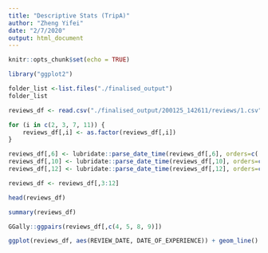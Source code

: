 ```yaml
---
title: "Descriptive Stats (TripA)"
author: "Zheng Yifei"
date: "2/7/2020"
output: html_document
---
```


```r
knitr::opts_chunk$set(echo = TRUE)
```

```r
library("ggplot2")
```

```r
folder_list <-list.files("./finalised_output")
folder_list
```

```r
reviews_df <- read.csv("./finalised_output/200125_142611/reviews/1.csv", as.is = TRUE)

for (i in c(2, 3, 7, 11)) {
    reviews_df[,i] <- as.factor(reviews_df[,i])
}

reviews_df[,6] <- lubridate::parse_date_time(reviews_df[,6], orders=c('dmy'))
reviews_df[,10] <- lubridate::parse_date_time(reviews_df[,10], orders=c('my'))
reviews_df[,12] <- lubridate::parse_date_time(reviews_df[,12], orders=c('ymdHMS'))

reviews_df <- reviews_df[,3:12]

head(reviews_df)
```

```r
summary(reviews_df)
```

```r
GGally::ggpairs(reviews_df[,c(4, 5, 8, 9)])
```

```r
ggplot(reviews_df, aes(REVIEW_DATE, DATE_OF_EXPERIENCE)) + geom_line()

```

